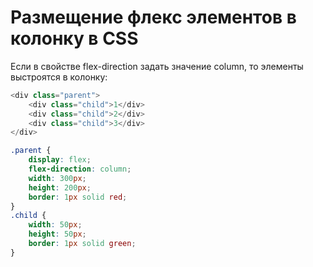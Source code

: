 # Размещение флекс элементов в колонку в CSS

Если в свойстве flex-direction задать значение column, то элементы выстроятся в колонку:

```js showLineNumbers copy
<div class="parent">
	<div class="child">1</div>
	<div class="child">2</div>
	<div class="child">3</div>
</div>
```

```css showLineNumbers copy 
.parent {
	display: flex;
	flex-direction: column;
	width: 300px;
	height: 200px;
	border: 1px solid red;
}
.child {
	width: 50px;
	height: 50px;
	border: 1px solid green;
}
```